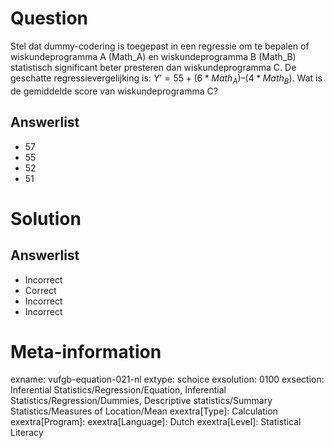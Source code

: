 Question
========
  
Stel dat dummy-codering is toegepast in een regressie om te bepalen of wiskundeprogramma A (Math_A) en wiskundeprogramma B (Math_B) statistisch significant beter presteren dan wiskundeprogramma C. De geschatte regressievergelijking is: $Y’ = 55+(6*Math_A)–(4*Math_B)$. Wat is de gemiddelde score van wiskundeprogramma C?
  
Answerlist
----------
* 57
* 55
* 52
* 51

Solution
========

Answerlist
----------
* Incorrect
* Correct
* Incorrect
* Incorrect

Meta-information
================
exname: vufgb-equation-021-nl
extype: schoice
exsolution: 0100
exsection: Inferential Statistics/Regression/Equation, Inferential Statistics/Regression/Dummies, Descriptive statistics/Summary Statistics/Measures of Location/Mean
exextra[Type]: Calculation
exextra[Program]: 
exextra[Language]: Dutch
exextra[Level]: Statistical Literacy
